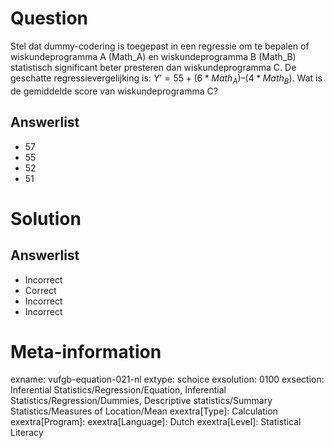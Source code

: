 Question
========
  
Stel dat dummy-codering is toegepast in een regressie om te bepalen of wiskundeprogramma A (Math_A) en wiskundeprogramma B (Math_B) statistisch significant beter presteren dan wiskundeprogramma C. De geschatte regressievergelijking is: $Y’ = 55+(6*Math_A)–(4*Math_B)$. Wat is de gemiddelde score van wiskundeprogramma C?
  
Answerlist
----------
* 57
* 55
* 52
* 51

Solution
========

Answerlist
----------
* Incorrect
* Correct
* Incorrect
* Incorrect

Meta-information
================
exname: vufgb-equation-021-nl
extype: schoice
exsolution: 0100
exsection: Inferential Statistics/Regression/Equation, Inferential Statistics/Regression/Dummies, Descriptive statistics/Summary Statistics/Measures of Location/Mean
exextra[Type]: Calculation
exextra[Program]: 
exextra[Language]: Dutch
exextra[Level]: Statistical Literacy
